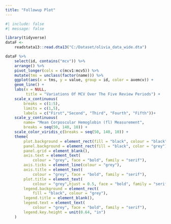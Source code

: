 ```yaml
---
title: "Followup Plot"
---
```


```r
#| include: false
#| message: false

library(tidyverse)
dataF <- 
    readstata13::read.dta13("C:/Dataset/olivia_data_wide.dta")
```


```r
dataF %>% 
    select(id, contains("mcv")) %>% 
    arrange() %>% 
    pivot_longer(cols = c(mcv1:mcv5)) %>% 
    mutate(tms = unclass(factor(name))) %>% 
    ggplot(aes(x = tms, y = value, group = id, color = avemcv)) +
    geom_line() +
    labs(x = NULL, 
         title = "Variations Of MCV Over The Five Review Periods") +
    scale_x_continuous(
        breaks = c(1:5), 
        limits = c(1,5),
        labels = c("First","Second", "Third", "Fourth", "Fifth"))+
    scale_y_continuous(
        name= "Mean Corposcular Hemoglobin (fl) Measurement",
        breaks = seq(50, 140, 10)) +
    scale_color_viridis_c(breaks = seq(50, 140, 10)) +
    theme(
        plot.background = element_rect(fill = "black", colour = "black"),
        panel.background = element_rect(fill = "black", color = "grey"),
        panel.grid = element_blank(),
        axis.text = element_text(
            colour = "grey", face = "bold", family = "serif"),
        axis.ticks = element_line(colour = "grey"),
        axis.title = element_text(
            colour = "grey", face = "bold", family = "serif"),
        plot.title = element_text(
            colour = "grey",hjust = 0.5, face = "bold", family = "serif"),
        legend.background = element_rect(
            fill = "black", colour = "grey"),
        legend.title = element_blank(),
        legend.text = element_text(
            colour = "grey", face = "bold", family = "serif"),
        legend.key.height = unit(0.64, "in")
    )
```
